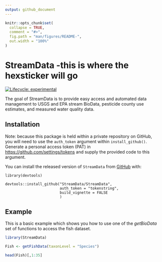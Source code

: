 ```yaml
---
output: github_document
---
```


<!-- README.md is generated from README.Rmd. Please edit that file -->

```r
knitr::opts_chunk$set(
  collapse = TRUE,
  comment = "#>",
  fig.path = "man/figures/README-",
  out.width = "100%"
)
```

# StreamData -this is where the hexsticker will go

<!-- badges: start -->
[![Lifecycle: experimental](https://img.shields.io/badge/lifecycle-experimental-orange.svg)](https://lifecycle.r-lib.org/articles/stages.html#experimental)
<!-- badges: end -->

The goal of StreamData is to provide easy access and automated data management to USGS and EPA stream BioData, pesticide county use estimates, and measured water quality data.


## Installation
Note: because this package is held within a private repository on GitHub, you will need to use the `auth_token` argument within `install_github()`. Generate a personal access token (PAT) in <https://github.com/settings/tokens> and supply the provided code to this argument.


You can install the released version of `StreamData` from [GitHub](https://github.com/StreamData/StreamData) with:


```
library(devtools)

devtools::install_github("StreamData/StreamData",
                         auth_token = "tokenstring",
                         build_vignette = FALSE
                         )
```

## Example

This is a basic example which shows you how to use one of the *getBioData* set of functions to access the fish dataset.


```r
library(StreamData)

Fish <- getFishData(taxonLevel = "Species")

head(Fish)[,1:35]
```
